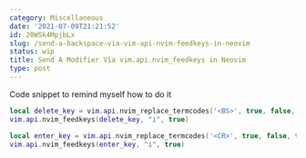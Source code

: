 ```yaml
---
category: Miscellaneous
date: '2021-07-09T21:21:52'
id: 20WSk4MpjbLx
slug: /send-a-backspace-via-vim-api-nvim-feedkeys-in-neovim
status: wip
title: Send A Modifier Via vim.api.nvim_feedkeys in Neovim
type: post
---
```


Code snippet to remind myself how to do it

```lua
local delete_key = vim.api.nvim_replace_termcodes('<BS>', true, false, true)
vim.api.nvim_feedkeys(delete_key, "i", true)
```

```lua
local enter_key = vim.api.nvim_replace_termcodes('<CR>', true, false, true)
vim.api.nvim_feedkeys(enter_key, "i", true)
```